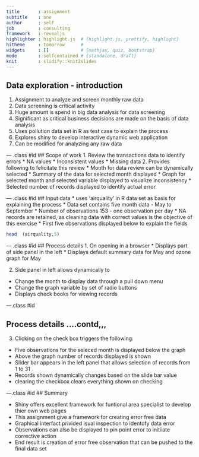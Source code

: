 ```yaml
---
title       : assignment
subtitle    : one
author      : self
job         : consulting
framework   : revealjs     
highlighter : highlight.js  # {highlight.js, prettify, highlight}
hitheme     : tomorrow      # 
widgets     : []            # {mathjax, quiz, bootstrap}
mode        : selfcontained # {standalone, draft}
knit        : slidify::knit2slides
---
```

 
## Data exploration - introduction

1. Assignment to analyze and screen monthly raw data
2. Data screening is critical activity
3. Huge amount is spend in big data analysis for data screening
3. Significant as critical business decisions are made on the basis of data analysis
4. Uses pollution data set in R as test case to explain the process
5. Explores shiny to develop interactive dynamic web application
6. Can be modified for analyzing any raw data 
 

--- .class #id 
## Scope of work
1. Review the transactions data to identify errors
    * NA values
    * Inconsistent values
    * Missing data
2. Provides following to felicitate this review
    * Month for data review can be dynamically selected
    * Summary of the data for selected month displayed
    * Graph for selected month and selected variable displayed to visualize inconsistency
    * Selected number of records displayed to identify actual error 

--- .class #id
## Input data
* uses ‘airquality’ in R data set as basis for explaining the process
* Data set contains five month data - May to September
* Number of observations 153 - one observation per day
* NA records are retained, as cleaning data with correct values is the objective of this exercise
* First five observations displayed below to explain the fields

```r
head  (airquality,5)
```

--- .class #id 
## Process details 
1. On opening in a browser
  * Displays part of side panel in the left
  * Displays default summary data for May and ozone graph for May
  
2. Side panel in left allows dynamically to
  * Change the month to display data through a pull down menu
  * Change the graph variable by set of radio buttons
  * Displays check books for viewing records

---.class #id 

## Process details ....contd,,,
3.  Clicking on the check box triggers the following:
  * Five observations for the seleced month is displayed below the graph
  * Above the graph number of records displayed is shown
  * Slider bar appears in the left panel that allows selection of records from 1 to 31
  * Records shown dynamically changes based on the slide bar value
  * clearing the checkbox clears everything shown on checking 

---.class #id
## Summary

  * Shiny offers excellent framework for funtional area specialist to develop thier own web pages
  * This assignment give a framework for creating error free data
  * Graphical interfact privided isual inspection to identofy data error 
  * Observations can also be displayed to pin point error to initiiate corrective action
  * End result is creation of error free observation that can be pushed to the final data set
  
  



